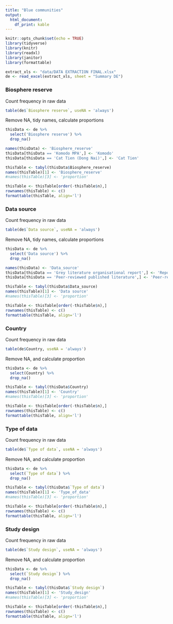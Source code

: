 ---
title: "Blue communities"
output: 
  html_document:
    df_print: kable
---

```{r setup, include=FALSE}
knitr::opts_chunk$set(echo = TRUE)
library(tidyverse)
library(knitr)
library(readxl)
library(janitor)
library(formattable)
```

```{r eval = TRUE, echo=FALSE}
extract_xls <- "data/DATA EXTRACTION FINAL.xlsx"
de <- read_excel(extract_xls, sheet = "Summary DE")
```

### Biosphere reserve

Count frequency in raw data
```{r}
table(de$`Biosphere reserve`, useNA = 'always')
```

Remove NA, tidy names, calculate proportions
```{r eval = TRUE, echo = TRUE}
thisData <- de %>% 
  select('Biosphere reserve') %>% 
  drop_na()

names(thisData) <- 'Biosphere_reserve'
thisData[thisData == 'Komodo MPA',] <- 'Komodo'
thisData[thisData == 'Cat Tien (Dong Nai)',] <- 'Cat Tien'

thisTable <- tabyl(thisData$Biosphere_reserve)
names(thisTable)[1] <- 'Biosphere_reserve'
#names(thisTable)[3] <- 'proportion'

thisTable <- thisTable[order(-thisTable$n),]
rownames(thisTable) <- c()
formattable(thisTable, align='l')
```

### Data source

Count frequency in raw data
```{r}
table(de$`Data source`, useNA = 'always')
```

Remove NA, tidy names, calculate proportions
```{r eval = TRUE, echo = TRUE}
thisData <- de %>% 
  select('Data source') %>% 
  drop_na()

names(thisData) <- 'Data_source'
thisData[thisData == 'Grey literature organisational report',] <- 'Report'
thisData[thisData == 'Peer-reviewed published literature',] <- 'Peer-reviewed'

thisTable <- tabyl(thisData$Data_source)
names(thisTable)[1] <- 'Data source'
#names(thisTable)[3] <- 'proportion'

thisTable <- thisTable[order(-thisTable$n),]
rownames(thisTable) <- c()
formattable(thisTable, align='l')
```

### Country

Count frequency in raw data
```{r}
table(de$Country, useNA = 'always')
```

Remove NA, and calculate proportion
```{r eval = TRUE, echo = TRUE}
thisData <- de %>% 
  select(Country) %>% 
  drop_na()

thisTable <- tabyl(thisData$Country)
names(thisTable)[1] <- 'Country'
#names(thisTable)[3] <- 'proportion'

thisTable <- thisTable[order(-thisTable$n),]
rownames(thisTable) <- c()
formattable(thisTable, align='l')
```

### Type of data

Count frequency in raw data
```{r}
table(de$`Type of data`, useNA = 'always')
```

Remove NA, and calculate proportion
```{r eval = TRUE, echo = TRUE}
thisData <- de %>% 
  select(`Type of data`) %>% 
  drop_na()

thisTable <- tabyl(thisData$`Type of data`)
names(thisTable)[1] <- 'Type_of_data'
#names(thisTable)[3] <- 'proportion'

thisTable <- thisTable[order(-thisTable$n),]
rownames(thisTable) <- c()
formattable(thisTable, align='l')
```

### Study design

Count frequency in raw data
```{r}
table(de$`Study design`, useNA = 'always')
```

Remove NA, and calculate proportion
```{r eval = TRUE, echo = TRUE}
thisData <- de %>% 
  select(`Study design`) %>% 
  drop_na()

thisTable <- tabyl(thisData$`Study design`)
names(thisTable)[1] <- 'Study_design'
#names(thisTable)[3] <- 'proportion'

thisTable <- thisTable[order(-thisTable$n),]
rownames(thisTable) <- c()
formattable(thisTable, align='l')
```

